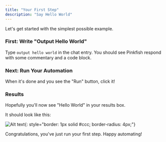 ```yaml
---
title: "Your First Step"
description: "Say Hello World"
---
```


Let's get started with the simplest possible example.

### First: Write "Output Hello World"

Type `output hello world` in the chat entry. You should see Pinkfish respond with some commentary and a code block.

### Next: Run Your Automation

When it's done and you see the "Run" button, click it!

### Results

Hopefully you'll now see "Hello World" in your results box.

It should look like this:

![Alt text](/images/examples/helloworld.2.png "hello world"){: style="border: 1px solid #ccc; border-radius: 4px;"}

Congratulations, you've just run your first step.
Happy automating!
